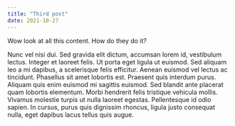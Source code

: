 ```yaml
---
title: "Third post"
date: 2021-10-27
---
```


Wow look at all this content. How do they do it?

Nunc vel nisi dui. Sed gravida elit dictum, accumsan lorem id,
vestibulum lectus. Integer et laoreet felis. Ut porta eget ligula ut euismod.
Sed aliquam leo a mi dapibus, a scelerisque felis efficitur.
Aenean euismod vel lectus ac tincidunt. Phasellus sit amet lobortis est.
Praesent quis interdum purus. Aliquam quis enim euismod mi sagittis euismod.
Sed blandit ante placerat quam lobortis elementum.
Morbi hendrerit felis tristique vehicula mollis.
Vivamus molestie turpis ut nulla laoreet egestas. Pellentesque id odio sapien.
In cursus, purus quis dignissim rhoncus,
ligula justo consequat nulla, eget dapibus lacus tellus quis augue.